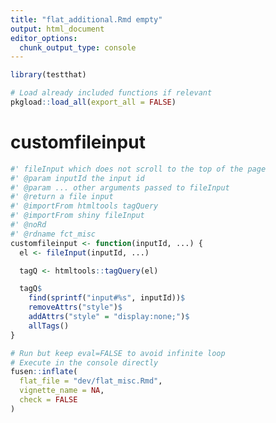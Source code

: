 ```yaml
---
title: "flat_additional.Rmd empty"
output: html_document
editor_options: 
  chunk_output_type: console
---
```


```r
library(testthat)
```

```r
# Load already included functions if relevant
pkgload::load_all(export_all = FALSE)
```

# customfileinput
    
```r
#' fileInput which does not scroll to the top of the page
#' @param inputId the input id
#' @param ... other arguments passed to fileInput
#' @return a file input
#' @importFrom htmltools tagQuery
#' @importFrom shiny fileInput
#' @noRd
#' @rdname fct_misc
customfileinput <- function(inputId, ...) {
  el <- fileInput(inputId, ...)

  tagQ <- htmltools::tagQuery(el)

  tagQ$
    find(sprintf("input#%s", inputId))$
    removeAttrs("style")$
    addAttrs("style" = "display:none;")$
    allTags()
}
```
  

```r
# Run but keep eval=FALSE to avoid infinite loop
# Execute in the console directly
fusen::inflate(
  flat_file = "dev/flat_misc.Rmd",
  vignette_name = NA,
  check = FALSE
)
```

